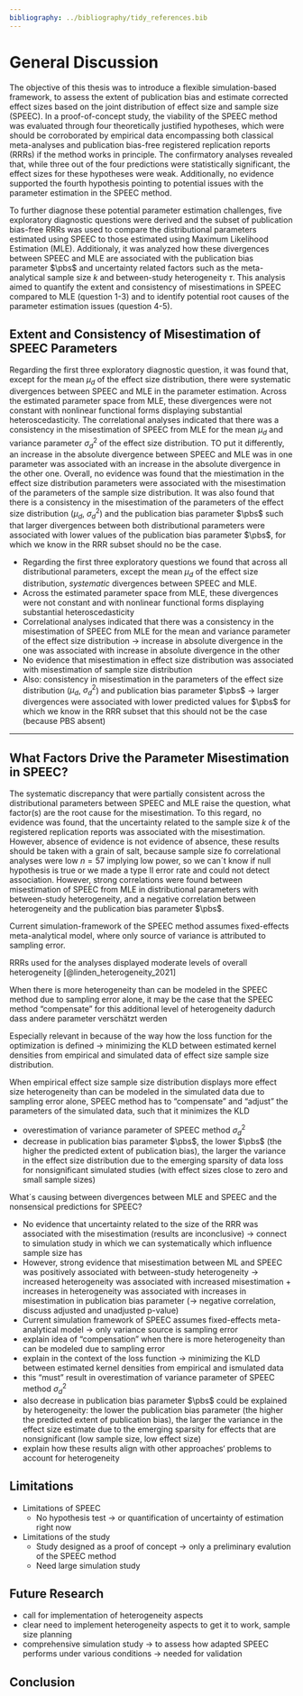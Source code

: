 ```yaml
---
bibliography: ../bibliography/tidy_references.bib
---
```


# General Discussion

The objective of this thesis was to introduce a flexible simulation-based framework, to assess the extent of publication bias and estimate corrected effect sizes based on the joint distribution of effect size and sample size (SPEEC). In a proof-of-concept study, the viability of the SPEEC method was evaluated through four theoretically justified hypotheses, which were should be corroborated by empirical data encompassing both classical meta-analyses and publication bias-free registered replication reports (RRRs) if the method works in principle. The confirmatory analyses revealed that, while three out of the four predictions were statistically significant, the effect sizes for these hypotheses were weak. Additionally, no evidence supported the fourth hypothesis pointing to potential issues with the parameter estimation in the SPEEC method.

To further diagnose these potential parameter estimation challenges, five exploratory diagnostic questions were derived and the subset of publication bias-free RRRs was used to compare the distributional parameters estimated using SPEEC to those estimated using Maximum Likelihood Estimation (MLE). Additionaly, it was analyzed how these divergences between SPEEC and MLE are associated with the publication bias parameter $\pbs$ and uncertainty related factors such as the meta-analytical sample size $k$ and between-study heterogeneity $\tau$. This analysis aimed to quantify the extent and consistency of misestimations in SPEEC compared to MLE (question 1-3) and to identify potential root causes of the parameter estimation issues (question 4-5).

## Extent and Consistency of Misestimation of SPEEC Parameters

Regarding the first three exploratory diagnostic question, it was found that, except for the mean $\mu_d$ of the effect size distribution, there were systematic divergences between SPEEC and MLE in the parameter estimation. Across the estimated parameter space from MLE, these divergences were not constant with nonlinear functional forms displaying substantial heteroscedasticity. The correlational analyses indicated that there was a consistency in the misestimation of SPEEC from MLE for the mean $\mu_d$ and variance parameter $\sigma^2_d$ of the effect size distribution. TO put it differently, an increase in the absolute divergence between SPEEC and MLE was in one parameter was associated with an increase in the absolute divergence in the other one. Overall, no evidence was found that the miestimation in the effect size distribution parameters were associated with the misestimation of the parameters of the sample size distribution. It was also found that there is a consistency in the misestimation of the parameters of the effect size distribution ($\mu_d$, $\sigma^2_d$) and the publication bias parameter $\pbs$ such that larger divergences between both distributional parameters were associated with lower values of the publication bias parameter $\pbs$, for which we know in the RRR subset should no be the case.


- Regarding the first three exploratory questions we found that across all distributional parameters, except the mean $\mu_d$ of the effect size distribution, *systematic* divergences between SPEEC and MLE. 
- Across the estimated parameter space from MLE, these divergences were not constant and with nonlinear functional forms displaying substantial heteroscedasticity
- Correlational analyses indicated that there was a consistency in the misestimation of SPEEC from MLE for the mean and variance parameter of the effect size distribution -> increase in absolute divergence in the one was associated with increase in absolute divergence in the other
- No evidence that misestimation in effect size distribution was associated with misestimation of sample size distribution
- Also: consistency in misestimation in the parameters of the effect size distribution ($\mu_d$, $\sigma^2_d$) and publication bias parameter $\pbs$ -> larger divergences were associated with lower predicted values for $\pbs$ for which we know in the RRR subset that this should not be the case (because PBS absent)

---

## What Factors Drive the Parameter Misestimation in SPEEC?

The systematic discrepancy that were partially consistent across the distributional parameters between SPEEC and MLE raise the question, what factor(s) are the root cause for the misestimation. To this regard, no evidence was found, that the uncertainty related to the sample size $k$ of the registered replication reports was associated with the misestimation.  However, absence of evidence is not evidence of absence, these results should be taken with a grain of salt, because sample size fo correlational analyses were low $n = 57$ implying low power, so we can´t know if null hypothesis is true or we made a type II error rate and could not detect association. However, strong correlations were found between misestimation of SPEEC from MLE in distributional parameters with between-study heterogeneity, and a negative correlation between heterogeneity and the publication bias parameter $\pbs$.


Current simulation-framework of the SPEEC method assumes fixed-effects meta-analytical model, where only source of variance is attributed to sampling error.

RRRs used for the analyses displayed moderate levels of overall heterogeneity [@linden_heterogeneity_2021]

When there is more heterogeneity than can be modeled in the SPEEC method due to sampling error alone, it may be the case that the SPEEC method "compensate" for this additional level of heterogeneity dadurch dass andere parameter verschätzt werden

Especially relevant in because of the way how the loss function for the optimization is defined -> minimizing the KLD between estimated kernel densities from empirical and simulated data of effect size sample size distribution.

When empirical effect size sample size distribution displays more effect size heterogeneity than can be modeled in the simulated data due to sampling error alone, SPEEC method has to "compensate" and "adjust" the parameters of the simulated data, such that it minimizes the KLD 

- overestimation of variance parameter of SPEEC method $\sigma^2_d$ 
- decrease in publication bias parameter $\pbs$, the lower $\pbs$ (the higher the predicted extent of publication bias), the larger the variance in the effect size distribution due to the emerging sparsity of data loss for nonsignificant simulated studies (with effect sizes close to zero and small sample sizes)


What´s causing between divergences between MLE and SPEEC and the nonsensical predictions for SPEEC?

- No evidence that uncertainty related to the size of the RRR was associated with the misestimation (results are inconclusive) -> connect to simulation study in which we can systematically which influence sample size has
- However, strong evidence that misestimation between ML and SPEEC was positively associated with between-study heterogeneity -> increased heterogeneity was associated with increased misestimation + increases in heterogeneity was associated with increases in misestimation in publication bias parameter (-> negative correlation, discuss adjusted and unadjusted p-value)
- Current simulation framework of SPEEC assumes fixed-effects meta-analytical model -> only variance source is sampling error
-  explain idea of "compensation" when there is more heterogeneity than can be modeled due to sampling error
- explain in the context of the loss function -> minimizing the KLD between estimated kernel densities from empirical and ismulated data
- this "must" result in overestimation of variance parameter of SPEEC method $\sigma^2_d$
- also decrease in publication bias parameter $\pbs$ could be explained by heterogeneity: the lower the publication bias parameter (the higher the predicted extent of publication bias), the larger the variance in the effect size estimate due to the emerging sparsity for effects that are nonsignificant (low sample size, low effect size)
- explain how these results align with other approaches‘ problems to account for heterogeneity
 

## Limitations 

- Limitations of SPEEC
  -  No hypothesis test -> or quantification of uncertainty of estimation right now
- Limitations of the study
  - Study designed as a proof of concept -> only a preliminary evalution of the SPEEC method
  - Need large simulation study


## Future Research

- call for implementation of heterogeneity aspects
- clear need to implement heterogeneity aspects to get it to work, sample size planning
- comprehensive simulation study -> to assess how adapted SPEEC performs under various conditions -> needed for validation


## Conclusion

